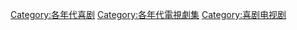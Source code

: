 
[[Category:各年代喜剧|Category:各年代喜剧]]
[[Category:各年代電視劇集|Category:各年代電視劇集]]
[[Category:喜剧电视剧|Category:喜剧电视剧]]